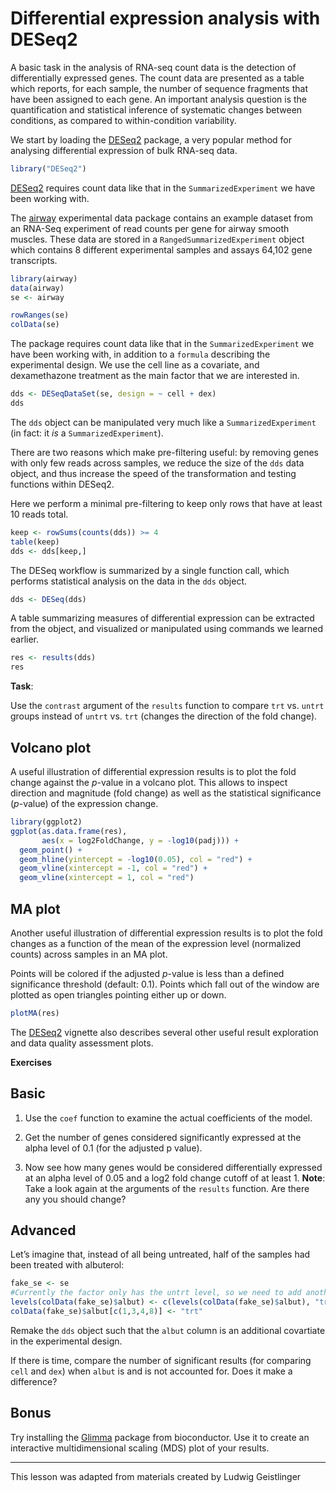# Differential expression analysis with DESeq2

A basic task in the analysis of RNA-seq count data is the detection of differentially expressed genes. The count data are presented as a table which reports, for each sample, the number of sequence fragments that have been assigned to each gene. An important analysis question is the quantification and statistical inference of systematic changes between conditions, as compared to within-condition variability.

We start by loading the [DESeq2](https://bioconductor.org/packages/DESeq2) package, a very popular method for analysing differential expression of bulk RNA-seq data.

```r
library("DESeq2")
```

[DESeq2](https://bioconductor.org/packages/DESeq2) requires count data like that in the `SummarizedExperiment` we have been working with.

The [airway](https://bioconductor.org/packages/airway) experimental data package contains an example dataset from an RNA-Seq experiment of read counts per gene for airway smooth muscles. These data are stored in a `RangedSummarizedExperiment` object which contains 8 different experimental samples and assays 64,102 gene transcripts.

```r
library(airway)
data(airway)
se <- airway

rowRanges(se)
colData(se)
```

The package requires count data like that in the `SummarizedExperiment` we have been working with, in addition to a `formula` describing the experimental design. We use the cell line as a covariate, and dexamethazone treatment as the main factor that we are interested in.

```r
dds <- DESeqDataSet(se, design = ~ cell + dex)
dds
```

The `dds` object can be manipulated very much like a `SummarizedExperiment` (in fact: it *is* a `SummarizedExperiment`).

There are two reasons which make pre-filtering useful: by removing genes with only few reads across samples, we reduce the size of the `dds` data object, and thus increase the speed of the transformation and testing functions within DESeq2.

Here we perform a minimal pre-filtering to keep only rows that have at least 10 reads total.

```r
keep <- rowSums(counts(dds)) >= 4
table(keep)
dds <- dds[keep,]
```

The DESeq workflow is summarized by a single function call, which performs statistical analysis on the data in the `dds` object.

```r
dds <- DESeq(dds)
```

A table summarizing measures of differential expression can be extracted from the object, and visualized or manipulated using commands we learned earlier.

```r
res <- results(dds)
res
```

**Task**:

Use the `contrast` argument of the `results` function to compare `trt` vs. `untrt` groups instead of `untrt` vs. `trt` (changes the direction of the fold change).

## Volcano plot

A useful illustration of differential expression results is to plot the fold change against the *p*-value in a volcano plot. This allows to inspect direction and magnitude (fold change) as well as the statistical significance (*p*-value) of the expression change.

```r
library(ggplot2)
ggplot(as.data.frame(res), 
       aes(x = log2FoldChange, y = -log10(padj))) + 
  geom_point() +
  geom_hline(yintercept = -log10(0.05), col = "red") +
  geom_vline(xintercept = -1, col = "red") +
  geom_vline(xintercept = 1, col = "red")
```

## MA plot

Another useful illustration of differential expression results is to plot the fold changes as a function of the mean of the expression level (normalized counts) across samples in an MA plot.

Points will be colored if the adjusted *p*-value is less than a defined significance threshold (default: 0.1). Points which fall out of the window are plotted as open triangles pointing either up or down.

```r
plotMA(res)
```

The [DESeq2](https://bioconductor.org/packages/DESeq2) vignette also describes several other useful result exploration and data quality assessment plots.

**Exercises**

::: {.callout-note appearance="simple" icon="false"}
## Basic

1.  Use the `coef` function to examine the actual coefficients of the model.

2.  Get the number of genes considered significantly expressed at the alpha level of 0.1 (for the adjusted p value).

3.  Now see how many genes would be considered differentially expressed at an alpha level of 0.05 and a log2 fold change cutoff of at least 1. **Note**: Take a look again at the arguments of the `results` function. Are there any you should change?
:::

::: {.callout-caution appearance="simple" icon="false"}
## Advanced

Let's imagine that, instead of all being untreated, half of the samples had been treated with albuterol:

```r
fake_se <- se
#Currently the factor only has the untrt level, so we need to add another
levels(colData(fake_se)$albut) <- c(levels(colData(fake_se)$albut), "trt")
colData(fake_se)$albut[c(1,3,4,8)] <- "trt"
```

Remake the `dds` object such that the `albut` column is an additional covartiate in the experimental design.

If there is time, compare the number of significant results (for comparing `cell` and `dex`) when `albut` is and is not accounted for. Does it make a difference?
:::

::: {.callout-important appearance="simple" icon="false"}
## Bonus

Try installing the [Glimma](http://bioconductor.org/packages/release/bioc/html/Glimma.html) package from bioconductor. Use it to create an interactive multidimensional scaling (MDS) plot of your results.
:::

------------------------------------------------------------------------

This lesson was adapted from materials created by Ludwig Geistlinger
